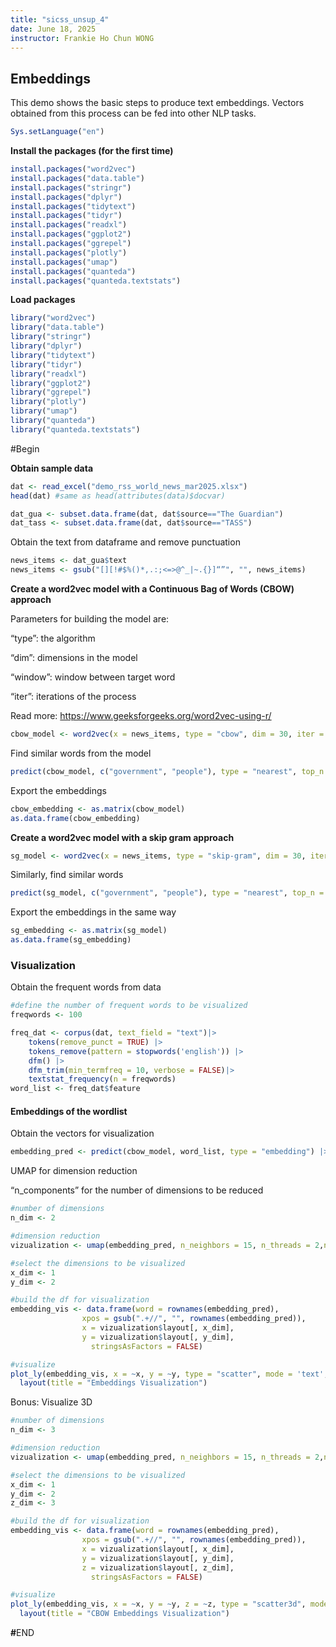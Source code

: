 ---
title: "sicss_unsup_4"
date: June 18, 2025
instructor: Frankie Ho Chun WONG
---

## Embeddings

This demo shows the basic steps to produce text embeddings. Vectors obtained from this process can be fed into other NLP tasks.

```{r}
Sys.setLanguage("en")
```

**Install the packages (for the first time)**

```{r}
install.packages("word2vec")
install.packages("data.table")
install.packages("stringr")
install.packages("dplyr")
install.packages("tidytext")
install.packages("tidyr")
install.packages("readxl")
install.packages("ggplot2")
install.packages("ggrepel")
install.packages("plotly")
install.packages("umap")
install.packages("quanteda")
install.packages("quanteda.textstats")
```

**Load packages**

```{r}
library("word2vec")
library("data.table")
library("stringr")
library("dplyr")
library("tidytext")
library("tidyr")
library("readxl")
library("ggplot2")
library("ggrepel")
library("plotly")
library("umap")
library("quanteda")
library("quanteda.textstats")
```

#Begin

**Obtain sample data**

```{r}
dat <- read_excel("demo_rss_world_news_mar2025.xlsx")
head(dat) #same as head(attributes(data)$docvar)
```

```{r}
dat_gua <- subset.data.frame(dat, dat$source=="The Guardian")
dat_tass <- subset.data.frame(dat, dat$source=="TASS")
```

Obtain the text from dataframe and remove punctuation

```{r}
news_items <- dat_gua$text
news_items <- gsub("[][!#$%()*,.:;<=>@^_|~.{}]“”", "", news_items)
```

**Create a word2vec model with a Continuous Bag of Words (CBOW) approach**

Parameters for building the model are:

"type": the algorithm

"dim": dimensions in the model

"window": window between target word

"iter": iterations of the process

Read more: <https://www.geeksforgeeks.org/word2vec-using-r/>

```{r}
cbow_model <- word2vec(x = news_items, type = "cbow", dim = 30, iter = 20, window = 5, stopwords = stopwords("english"))
```

Find similar words from the model

```{r}
predict(cbow_model, c("government", "people"), type = "nearest", top_n = 5)
```

Export the embeddings

```{r}
cbow_embedding <- as.matrix(cbow_model)
as.data.frame(cbow_embedding)
```

**Create a word2vec model with a skip gram approach**

```{r}
sg_model <- word2vec(x = news_items, type = "skip-gram", dim = 30, iter = 20, window = 5, stopwords = stopwords("english"))
```

Similarly, find similar words

```{r}
predict(sg_model, c("government", "people"), type = "nearest", top_n = 10)
```

Export the embeddings in the same way

```{r}
sg_embedding <- as.matrix(sg_model)
as.data.frame(sg_embedding)
```

### Visualization

Obtain the frequent words from data

```{r}
#define the number of frequent words to be visualized 
freqwords <- 100

freq_dat <- corpus(dat, text_field = "text")|>
    tokens(remove_punct = TRUE) |>
    tokens_remove(pattern = stopwords('english')) |>
    dfm() |>
    dfm_trim(min_termfreq = 10, verbose = FALSE)|>
    textstat_frequency(n = freqwords)
word_list <- freq_dat$feature
```

#### Embeddings of the wordlist

Obtain the vectors for visualization

```{r}
embedding_pred <- predict(cbow_model, word_list, type = "embedding") |>na.omit()
```

UMAP for dimension reduction

"n_components" for the number of dimensions to be reduced

```{r}
#number of dimensions
n_dim <- 2

#dimension reduction
vizualization <- umap(embedding_pred, n_neighbors = 15, n_threads = 2,n_components=n_dim)

```

```{r}
#select the dimensions to be visualized 
x_dim <- 1
y_dim <- 2

#build the df for visualization 
embedding_vis <- data.frame(word = rownames(embedding_pred), 
                xpos = gsub(".+//", "", rownames(embedding_pred)), 
                x = vizualization$layout[, x_dim], 
                y = vizualization$layout[, y_dim], 
                  stringsAsFactors = FALSE)

#visualize 
plot_ly(embedding_vis, x = ~x, y = ~y, type = "scatter", mode = 'text', text = ~word) |>  
  layout(title = "Embeddings Visualization")
```

Bonus: Visualize 3D

```{r}
#number of dimensions
n_dim <- 3

#dimension reduction
vizualization <- umap(embedding_pred, n_neighbors = 15, n_threads = 2,n_components=n_dim)

#select the dimensions to be visualized 
x_dim <- 1
y_dim <- 2
z_dim <- 3

#build the df for visualization 
embedding_vis <- data.frame(word = rownames(embedding_pred), 
                xpos = gsub(".+//", "", rownames(embedding_pred)), 
                x = vizualization$layout[, x_dim], 
                y = vizualization$layout[, y_dim], 
                z = vizualization$layout[, z_dim], 
                  stringsAsFactors = FALSE)

#visualize 
plot_ly(embedding_vis, x = ~x, y = ~y, z = ~z, type = "scatter3d", mode = 'text', text = ~word) |>  
  layout(title = "CBOW Embeddings Visualization")
```

**\#**END
